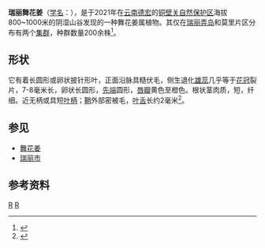 {{Speciesbox
| genus = Globba
| species = racemosa
}}

'''瑞丽舞花姜'''（[[學名|学名]]：{{lang|la|'''''G. ruiliensis'''''}}），是于2021年在[[云南省|云南]][[德宏傣族景颇族自治州|德宏]]的[[铜壁关自然保护区|铜壁关自然保护区]]海拔800~1000米的阴湿山谷发现的一种舞花姜属植物。其仅在[[瑞丽|瑞丽]][[弄岛|弄岛]]和莫里片区分布有两个[[集群|集群]]，种群数量200余株<ref>{{Cite web|title=云南发现植物新种瑞丽舞花姜 花型独特宛如“花仙子”-中新网|url=http://www.chinanews.com/gn/2021/01-07/9380868.shtml|accessdate=2021-01-08|work=www.chinanews.com|archive-date=2021-01-11|archive-url=https://web.archive.org/web/20210111115723/http://www.chinanews.com/gn/2021/01-07/9380868.shtml|dead-url=no}}</ref>。

== 形状 ==
它有着长圆形或卵状披针形叶，正面沿脉具糙伏毛，侧生退化[[雄蕊|雄蕊]]几乎等于[[花冠|花冠]]裂片，7-8毫米长，卵状长圆形，[[先端|先端]]圆形，[[唇瓣|唇瓣]]黄色至橙色。根状茎肉质，短，纤细。近无柄或具短[[叶柄|叶柄]]；[[鞘|鞘]]外部密被毛，[[叶舌|叶舌]]长约2毫米<ref>{{Cite journal|title=Globba ruiliensis, a new species of Zingiberaceae from Yunnan, China|author=Xing-Da Ma|url=https://taiwania.ntu.edu.tw/pdf/tai.2021.66.31.pdf|journal=Taiwania|issue=|doi=10.6165/tai.2021.66.31|others=Wen-Guang Wang, Qiang-Bang Gong, Gui-Hua Xu, Ji-Pu Shi, Jian-Yong Shen|year=2021|volume=|page=31-34|pmid=|access-date=2021-01-08|archive-date=2021-01-10|archive-url=https://web.archive.org/web/20210110011726/https://taiwania.ntu.edu.tw/pdf/tai.2021.66.31.pdf|dead-url=no}}</ref>。

== 参见 ==

* [[舞花姜|舞花姜]]
* [[瑞丽市|瑞丽市]]

== 参考资料 ==

{{Taxonbar}}

[[Category:舞花姜属|R]]
[[Category:云南植物|R]]